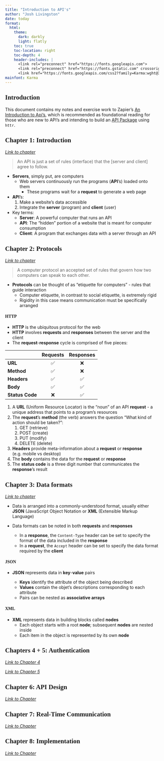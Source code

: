 ```yaml
---
title: "Introduction to API's"
author: "Josh Livingston"
date: today
format: 
  html:
    theme:
      dark: darkly
      light: flatly
    toc: true
    toc-location: right
    toc-depth: 4
    header-includes: |
      <link rel="preconnect" href="https://fonts.googleapis.com">
      <link rel="preconnect" href="https://fonts.gstatic.com" crossorigin>
      <link href="https://fonts.googleapis.com/css2?family=Karma:wght@300&family=Hind+Siliguri&display=swap" rel="stylesheet">
mainfont: Karma
---
```


```{=html}
<style>
  h1, h2, h3, h4 {
    font-family: Hind Siliguri;
  }
</style>
```
## Introduction

This document contains my notes and exercise work to Zapier's [An Introduction to Api's](https://zapier.com/resources/guides/apis "An Introduction to Api's - Zapier"), which is recommended as foundational reading for those who are new to API's and intending to build an [API Package](https://cran.r-project.org/web/packages/httr/vignettes/api-packages.html "Best practices for API packages") using `httr`.

## Chapter 1: Introduction

[*Link to chapter*](https://zapier.com/resources/guides/apis/introduction "Chapter 1: Introduction - An introduction to APIs | Zapier guides")

> An API is just a set of rules (interface) that the \[server and client\] agree to follow.

-   **Servers**, simply put, are computers
    -   Web servers continuously run the programs (**API**'s) loaded onto them
        -   These programs wait for a **request** to generate a web page
-   **API**'s:
    1.  Make a website's data accessible
    2.  Integrate the **server** (program) and **client** (user)
-   Key terms:
    -   **Server**: A powerful computer that runs an API
    -   **API**: The "hidden" portion of a website that is meant for computer consumption
    -   **Client**: A program that exchanges data with a server through an API

## Chapter 2: Protocols

[*Link to chapter*](https://zapier.com/resources/guides/apis/protocols "Chapter 2: Protocols - An introduction to APIs | Zapier guides")

> A computer protocol an accepted set of rules that govern how two computers can speak to each other.

-   **Protocols** can be thought of as "etiquette for computers" - rules that guide interaction
    -   Computer etiquette, in contrast to social etiquette, is extremely rigid
    -   Rigidity in this case means communication must be specifically arranged

#### HTTP

-   **HTTP** is the ubiquitous protocol for the web
-   **HTTP** involves **requests** and **responses** between the server and the client
-   The **request**-**response** cycle is comprised of five pieces:

|                 | Requests | Responses |
|-----------------|:--------:|:---------:|
| **URL**         |    ✅    |    ❌     |
| **Method**      |    ✅    |    ❌     |
| **Headers**     |    ✅    |    ✅     |
| **Body**        |    ✅    |    ✅     |
| **Status Code** |    ❌    |    ✅     |

1.  A **URL** (Uniform Resource Locator) is the "noun" of an API **request** - a unique address that points to a program's resources
2.  The **request**'s **method** (the verb) answers the question "What kind of action should be taken?":
    1.  GET (retrieve)
    2.  POST (create)
    3.  PUT (modify)
    4.  DELETE (delete)
3.  **Headers** provide meta-information about a **request** or **response** (e.g. mobile vs desktop)
4.  The **body** contains the data for the **request** or **response**
5.  The **status code** is a three digit number that communicates the **response**'s result

## Chapter 3: Data formats

[*Link to chapter*](https://zapier.com/resources/guides/apis/data-formats "Chapter 3: Data formats - An introduction to APIs | Zapier guides")

-   Data is arranged into a commonly-understood format, usually either **JSON** (JavaScript Object Notation or **XML** (Extensible Markup Language)

-   Data formats can be noted in both **requests** and **responses**

    -   In a **response**, the `Content-Type` header can be set to specify the format of the data included in the **response**
    -   In a **request**, the `Accept` header can be set to specify the data format required by the **client**

#### JSON

-   **JSON** represents data in **key**-**value** pairs

    -   **Keys** identify the attribute of the object being described
    -   **Values** contain the objet's descriptions corresponding to each attribute
    -   Pairs can be nested as **associative arrays**

#### XML

-   **XML** represents data in building blocks called **nodes**
    -   Each object starts with a root **node**; subsequent **nodes** are nested inside
    -   Each item in the object is represented by its own **node**

## Chapters 4 + 5: Authentication

[*Link to Chapter 4*](https://zapier.com/resources/guides/apis/authentication-part-1 "Chapter 4: Authentication, part 1 - An introduction to APIs | Zapier guides")

[*Link to Chapter 5*](https://zapier.com/resources/guides/apis/authentication-part-2 "Chapter 5: Authentication, part 2 - An introduction to APIs | Zapier guides")

## Chapter 6: API Design

[*Link to Chapter*](https://zapier.com/resources/guides/apis/design "Chapter 6: API design - An introduction to APIs | Zapier guides")

## Chapter 7: Real-Time Communication

[*Link to Chapter*](https://zapier.com/resources/guides/apis/real-time-communication "Chapter 7: Real-Time communication - An introduction to APIs | Zapier guides")

## Chapter 8: Implementation

[*Link to Chapter*](https://zapier.com/resources/guides/apis/implementation "Chapter 8: Implementation - An introduction to APIs | Zapier guides")
